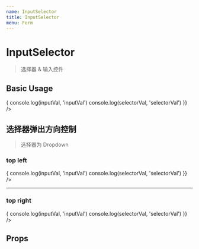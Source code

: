 ```yaml
---
name: InputSelector
title: InputSelector
menu: Form
---
```



# InputSelector

> 选择器 & 输入控件

## Basic Usage

<Playground>
  <InputSelector
    values={{
      value1: 'value1',
      value2: 'value2',
      value3: 'value3',
    }}
    onChange={(inputVal, selectorVal) => {
      console.log(inputVal, 'inputVal')
      console.log(selectorVal, 'selectorVal')
    }} />
</Playground>

## 选择器弹出方向控制

> 选择器为 Dropdown

<Playground>
  <h3>top left</h3>
  <InputSelector
    position="top"
    values={{
      value1: 'value1',
      value2: 'value2',
      value3: 'value3',
    }}
    onChange={(inputVal, selectorVal) => {
      console.log(inputVal, 'inputVal')
      console.log(selectorVal, 'selectorVal')
    }} />
  <hr />  
  <h3>top right</h3>
  <InputSelector
    position="top,right"
    values={{
      value1: 'value1',
      value2: 'value2',
      value3: 'value3',
    }}
    onChange={(inputVal, selectorVal) => {
      console.log(inputVal, 'inputVal')
      console.log(selectorVal, 'selectorVal')
    }} />
</Playground>

## Props

<Props of={InputSelector} />
